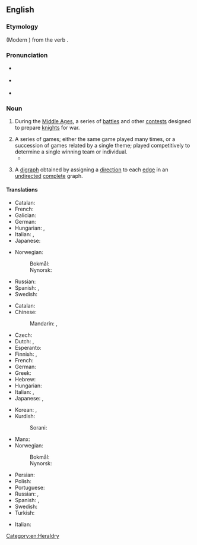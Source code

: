 ==English==
{{wikipedia}}

===Etymology===
{{etyl|fro|en}} {{m|fro|tornoiement}} (Modern {{cog|fr|tournoiement}}) from the verb {{m|fro|tornoier}}.

===Pronunciation===
* {{a|RP}} {{IPA|en|/ˈtʊənəmənt/|/ˈtɔːnəmənt/}}
* {{a|US}} {{IPA|en|/ˈtʊɹnəmənt/|/ˈtɝnəmənt/|/ˈtɔɹnəmənt/}}
* {{hyph|en|tour|na|ment}}

===Noun===
{{en-noun}}

# {{lb|en|historical}} During the [[Middle Ages]], a series of [[battle]]s and other [[contest]]s designed to prepare [[knight]]s for war.
# A series of games; either the same game played many times, or a succession of games related by a single theme; played competitively to determine a single winning team or individual.
#* {{quote-text|lang=en|year=2011|author=Phil McNulty|title=Euro 2012: Montenegro 2-2 England|url=http://news.bbc.co.uk/sport2/hi/football/15195384.stm|passage=England secured their place at Euro 2012 with a scrambled draw in Montenegro - but Wayne Rooney was sent off and will miss the start of the '''tournament'''.}}
# {{lb|en|graph theory}} A [[digraph]] obtained by assigning a [[direction]] to each [[edge]] in an [[undirected]] [[complete]] graph.

====Translations====
{{trans-top|''(historical)'' series of battles}}
* Catalan: {{t+|ca|torneig|m}}
* French: {{t+|fr|tournoi|m}}
* Galician: {{t|gl|torneo|m}}
* German: {{t+|de|Turnier}}
* Hungarian: {{t+|hu|lovagi torna}}, {{t+|hu|torna}}
* Italian: {{t+|it|torneo|m}}, {{t+|it|giostra|f}}
* Japanese: {{t|ja|馬上槍試合|tr=bajō yari jiai|sc=Jpan}}
{{trans-mid}}
* Norwegian:
*: Bokmål: {{t|nb|turnering|m|f}}
*: Nynorsk: {{t|nn|turnering|f}}
* Russian: {{t+|ru|турни́р|m}}
* Spanish: {{t+|es|torneo|m}}, {{t+|es|justa|f}}
* Swedish: {{t|sv|tornerspel|n}}
{{trans-bottom}}

{{trans-top|series of games}}
* Catalan: {{t+|ca|torneig|m}}
* Chinese:
*: Mandarin: {{t+|cmn|比賽|sc=Hani}}, {{t+|cmn|比赛|tr=bǐsài|sc=Hani}}
* Czech: {{t|cs|turnaj|m}}
* Dutch: {{t+|nl|toernooi|n}}, {{qualifier|Flemish}} {{t+|nl|tornooi|n}}
* Esperanto: {{t|eo|turniro}}
* Finnish: {{t+|fi|turnaus}}, {{t+|fi|turnajaiset}}
* French: {{t+|fr|tournoi|m}}
* German: {{t+|de|Turnier|n}}
* Greek: {{t+|el|πρωτάθλημα|n}}
* Hebrew: {{t|he|טוּרְנִיר |m|tr=turnír}}
* Hungarian: {{t+|hu|torna}}
* Italian: {{t+|it|torneo|m}}, {{t+|it|gara|f}}
* Japanese: {{t|ja|トーナメント|tr=tōnamento|sc=Jpan}}, {{t+|ja|大会|tr=たいかい, taikai|sc=Jpan}}
{{trans-mid}}
* Korean: {{t|ko|경기 대회}}, {{t|ko|토너먼트}}
* Kurdish:
*: Sorani: {{t+|ku|ده‌وری|sc=ku-Arab}}
* Manx: {{t|gv|yl-chloie|m}}
* Norwegian:
*: Bokmål: {{t|nb|turnering|m|f}}
*: Nynorsk: {{t|nn|turnering|f}}
* Persian: {{t+|fa|تورنمنت|tr=tornement|sc=fa-Arab}}
* Polish: {{t+|pl|turniej|m}}
* Portuguese: {{t+|pt|torneio|m}}
* Russian: {{t+|ru|турни́р|m}}, {{t+|ru|состяза́ние|n}}
* Spanish: {{t+|es|torneo|m}}, {{t+|es|campeonato|m}}
* Swedish: {{t+|sv|turnering|c}}
* Turkish: {{t+|tr|turnuva}}
{{trans-bottom}}

{{trans-top|''(graph theory)''}}
* Italian: {{t+|it|torneo|m}}
{{trans-mid}}
{{trans-bottom}}

[[Category:en:Heraldry]]